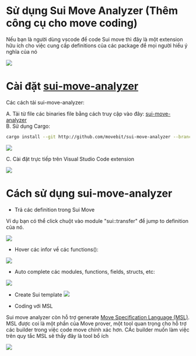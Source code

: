 
# Sử dụng Sui Move Analyzer (Thêm công cụ cho move coding)

Nếu bạn là người dùng vscode để code Sui move thì đây là một extension hữu ích cho việc cung cấp definitions của các package để mọi người hiểu ý nghĩa của nó


![](../assets/hello_move_image/sui_move_analyzer.png)



# Cài đặt [sui-move-analyzer](https://marketplace.visualstudio.com/items?itemName=MoveBit.sui-move-analyzer&ref=blog.sui.io)
Các cách tải sui-move-analyzer: 

A. Tải từ file các binaries file bằng cách truy cập vào đây: [sui-move-analyzer](https://github.com/movebit/sui-move-analyzer/releases)<br/>
B. Sử dụng Cargo: 

```bash 
cargo install --git http://github.com/movebit/sui-move-analyzer --branch master sui-move-analyzer
```


![](../assets/hello_move_image/sui_command_line_analyzer.png)

C. Cài đặt trực tiếp trên Visual Studio Code extension

![](../assets/hello_move_image/sui_move_anlyzer_extension.png)


# Cách sử dụng sui-move-analyzer

* Trả các definition trong Sui Move

Ví dụ bạn có thể click chuột vào module "sui::transfer" để jump to definition của nó. 

![](../assets/hello_move_image/go_to_definition.png) 

* Hover các infor về các functions():

![](../assets/hello_move_image/Hover_infor.png)

* Auto complete các modules, functions, fields, structs, etc: 

![](../assets/hello_move_image/autocomplete.png)


* Create Sui template 
![](../assets/hello_move_image/Sui_move_commands.png)

* Coding với MSL 


Sui move analyzer còn hỗ trợ generate  [Move Specification Language (MSL)](https://github.com/move-language/move/blob/main/language/move-prover/doc/user/spec-lang.md?ref=blog.sui.io). MSL được coi là một phần của Move prover, một tool quan trọng cho hỗ trợ các builder trong việc code move chính xác hơn. CÁc builder muốn làm việc trên quy tắc MSL sẽ thấy đây là tool bổ ích

![](../assets/hello_move_image/MSL_image.png)